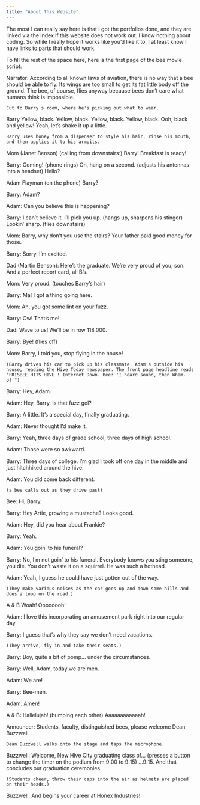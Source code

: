 ```yaml
---
title: "About This Website"
---
```


The most I can really say here is that I got the portfolios done, and they are linked via the index if this website does not work out. I know nothing about coding. So while I really hope it works like you'd like it to, I at least know I have links to parts that should work.

To fill the rest of the space here, here is the first page of the bee movie script:


Narrator: 	According to all known laws of aviation, there is no way that a bee should be able to fly. Its wings are too small to get its fat little body off the ground. The bee, of course, flies anyway because bees don't care what humans think is impossible.

  	Cut to Barry's room, where he's picking out what to wear.
  	
Barry 	Yellow, black. Yellow, black. Yellow, black. Yellow, black. Ooh, black and yellow! Yeah, let's shake it up a little.

  	Barry uses honey from a dispenser to style his hair, rinse his mouth, and then applies it to his armpits.
  	
Mom (Janet Benson) 	(calling from downstairs:) Barry! Breakfast is ready!

Barry: 	Coming! (phone rings) Oh, hang on a second. (adjusts his antennas into a headset) Hello?

Adam Flayman 	(on the phone) Barry?

Barry: 	Adam?

Adam: 	Can you believe this is happening?

Barry: 	I can't believe it. I'll pick you up. (hangs up, sharpens his stinger) Lookin' sharp. (flies downstairs)

Mom: 	Barry, why don't you use the stairs? Your father paid good money for those.

Barry: 	Sorry. I'm excited.

Dad (Martin Benson): 	Here's the graduate. We're very proud of you, son. And a perfect report card, all B's.

Mom: 	Very proud. (touches Barry's hair)

Barry: 	Ma! I got a thing going here.

Mom: 	Ah, you got some lint on your fuzz.

Barry: 	Ow! That's me!

Dad: 	Wave to us! We'll be in row 118,000.

Barry: 	Bye! (flies off)

Mom: 	Barry, I told you, stop flying in the house!

  	(Barry drives his car to pick up his classmate. Adam's outside his house, reading the Hive Today newspaper. The front page headline reads "FRISBEE HITS HIVE ! Internet Down. Bee: 'I heard sound, then Wham-o!'")
  	
Barry: 	Hey, Adam.

Adam: 	Hey, Barry. Is that fuzz gel?

Barry: 	A little. It's a special day, finally graduating.

Adam: 	Never thought I'd make it.

Barry: 	Yeah, three days of grade school, three days of high school.

Adam: 	Those were so awkward.

Barry: 	Three days of college. I'm glad I took off one day in the middle and just hitchhiked around the hive.

Adam: 	You did come back different.

  	(a bee calls out as they drive past)
  	
Bee: 	Hi, Barry.

Barry: 	Hey Artie, growing a mustache? Looks good.

Adam: 	Hey, did you hear about Frankie?

Barry: 	Yeah.

Adam: 	You goin' to his funeral?

Barry: 	No, I'm not goin' to his funeral. Everybody knows you sting someone, you die. You don't waste it on a squirrel. He was such a hothead.

Adam: 	Yeah, I guess he could have just gotten out of the way.

  	(They make various noises as the car goes up and down some hills and does a loop on the road.)
A & B 	Woah! Oooooooh!

Adam: 	I love this incorporating an amusement park right into our regular day.

Barry: 	I guess that's why they say we don't need vacations.

  	(They arrive, fly in and take their seats.)
  	
Barry: 	Boy, quite a bit of pomp... under the circumstances.

Barry: 	Well, Adam, today we are men.

Adam: 	We are!

Barry: 	Bee-men.

Adam: 	Amen!

A & B: 	Hallelujah! (bumping each other) Aaaaaaaaaaaah!

Announcer: 	Students, faculty, distinguished bees, please welcome Dean Buzzwell.

  	Dean Buzzwell walks onto the stage and taps the microphone.
  	
Buzzwell: 	Welcome, New Hive City graduating class of... (presses a button to change the timer on the podium from 9:00 to 9:15) ...9:15. And that concludes our graduation ceremonies.

  	(Students cheer, throw their caps into the air as helmets are placed on their heads.)
  	
Buzzwell: 	And begins your career at Honex Industries! 

